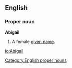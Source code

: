 {{See|abigail}}
==English==
===Proper noun===
[[Category:English proper nouns]]

'''Abigail'''
#A female [[given name]].

[[io:Abigail]]